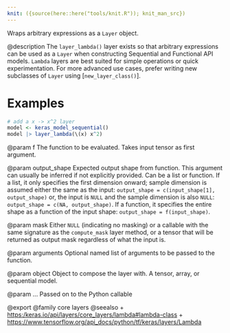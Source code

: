 ```yaml
---
knit: ({source(here::here("tools/knit.R")); knit_man_src})
---
```

Wraps arbitrary expressions as a `Layer` object.

@description
The `layer_lambda()` layer exists so that arbitrary expressions can be used
as a `Layer` when constructing Sequential
and Functional API models. `Lambda` layers are best suited for simple
operations or quick experimentation. For more advanced use cases,
prefer writing new subclasses of `Layer` using [`new_layer_class()`].


# Examples
```r
# add a x -> x^2 layer
model <- keras_model_sequential()
model |> layer_lambda(\(x) x^2)
```

@param f
The function to be evaluated. Takes input tensor as first
argument.

@param output_shape
Expected output shape from function. This argument
can usually be inferred if not explicitly provided.
Can be a list or function. If a list, it only specifies
the first dimension onward; sample dimension is assumed
either the same as the input:
`output_shape = c(input_shape[1], output_shape)` or,
the input is `NULL` and the sample dimension is also `NULL`:
`output_shape = c(NA, output_shape)`.
If a function, it specifies the
entire shape as a function of the input shape:
`output_shape = f(input_shape)`.

@param mask
Either `NULL` (indicating no masking) or a callable with the same
signature as the `compute_mask` layer method, or a tensor
that will be returned as output mask regardless
of what the input is.

@param arguments
Optional named list of arguments to be passed to the
function.

@param object
Object to compose the layer with. A tensor, array, or sequential model.

@param ...
Passed on to the Python callable

@export
@family core layers
@seealso
+ <https:/keras.io/api/layers/core_layers/lambda#lambda-class>
+ <https://www.tensorflow.org/api_docs/python/tf/keras/layers/Lambda>

